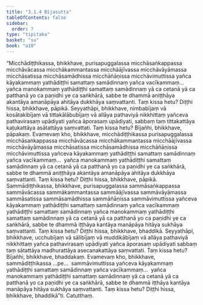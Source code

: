 ```yaml
---
title: "3.1.4 Bījasutta"
tableOfContents: false
sidebar:
  order: 7
type: "tipitaka"
basket: "su"
book: "a10"
---
```



<DynamicBreadcrumb />

<Division number="104" book="a10">

<Paragraph number="933" book="a10">
“Micchādiṭṭhikassa, bhikkhave, purisapuggalassa micchāsaṅkappassa micchāvācassa micchākammantassa micchāājīvassa micchāvāyāmassa micchāsatissa micchāsamādhissa micchāñāṇissa micchāvimuttissa yañca kāyakammaṃ yathādiṭṭhi samattaṃ samādinnaṃ yañca vacīkammaṃ…  yañca manokammaṃ yathādiṭṭhi samattaṃ samādinnaṃ yā ca cetanā yā ca patthanā yo ca paṇidhi ye ca saṅkhārā, sabbe te dhammā aniṭṭhāya akantāya amanāpāya ahitāya dukkhāya saṃvattanti. Taṃ kissa hetu? Diṭṭhi hissa, bhikkhave, pāpikā.
</Paragraph>

<Paragraph number="934" book="a10">
Seyyathāpi, bhikkhave, nimbabījaṃ vā kosātakibījaṃ vā tittakālābubījaṃ vā allāya pathaviyā nikkhittaṃ yañceva pathavirasaṃ upādiyati yañca āporasaṃ upādiyati, sabbaṃ taṃ tittakattāya kaṭukattāya asātattāya saṃvattati. Taṃ kissa hetu? Bījañhi, bhikkhave, pāpakaṃ. Evamevaṃ kho, bhikkhave, micchādiṭṭhikassa purisapuggalassa micchāsaṅkappassa micchāvācassa micchākammantassa micchāājīvassa micchāvāyāmassa micchāsatissa micchāsamādhissa micchāñāṇissa micchāvimuttissa yañceva kāyakammaṃ yathādiṭṭhi samattaṃ samādinnaṃ yañca vacīkammaṃ…  yañca manokammaṃ yathādiṭṭhi samattaṃ samādinnaṃ yā ca cetanā yā ca patthanā yo ca paṇidhi ye ca saṅkhārā, sabbe te dhammā aniṭṭhāya akantāya amanāpāya ahitāya dukkhāya saṃvattanti. Taṃ kissa hetu? Diṭṭhi hissa, bhikkhave, pāpikā.
</Paragraph>

<Paragraph number="935" book="a10">
Sammādiṭṭhikassa, bhikkhave, purisapuggalassa sammāsaṅkappassa sammāvācassa sammākammantassa sammāājīvassa sammāvāyāmassa sammāsatissa sammāsamādhissa sammāñāṇissa sammāvimuttissa yañceva kāyakammaṃ yathādiṭṭhi samattaṃ samādinnaṃ yañca vacīkammaṃ yathādiṭṭhi samattaṃ samādinnaṃ yañca manokammaṃ yathādiṭṭhi samattaṃ samādinnaṃ yā ca cetanā yā ca patthanā yo ca paṇidhi ye ca saṅkhārā, sabbe te dhammā iṭṭhāya kantāya manāpāya hitāya sukhāya saṃvattanti. Taṃ kissa hetu? Diṭṭhi hissa, bhikkhave, bhaddikā.
</Paragraph>

<Paragraph number="936" book="a10">
Seyyathāpi, bhikkhave, ucchubījaṃ vā sālibījaṃ vā muddikābījaṃ vā allāya pathaviyā nikkhittaṃ yañca pathavirasaṃ upādiyati yañca āporasaṃ upādiyati sabbaṃ taṃ sātattāya madhurattāya asecanakattāya saṃvattati. Taṃ kissa hetu? Bījañhi, bhikkhave, bhaddakaṃ. Evamevaṃ kho, bhikkhave, sammādiṭṭhikassa …pe…  sammāvimuttissa yañceva kāyakammaṃ yathādiṭṭhi samattaṃ samādinnaṃ yañca vacīkammaṃ…  yañca manokammaṃ yathādiṭṭhi samattaṃ samādinnaṃ yā ca cetanā yā ca patthanā yo ca paṇidhi ye ca saṅkhārā, sabbe te dhammā iṭṭhāya kantāya manāpāya hitāya sukhāya saṃvattanti. Taṃ kissa hetu? Diṭṭhi hissa, bhikkhave, bhaddikā”ti.

</Paragraph>
</Division>

<Paragraph number="937" type="center" book="a10">
Catutthaṃ.
</Paragraph>
